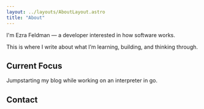 ```yaml
---
layout: ../layouts/AboutLayout.astro
title: "About"
---
```




I'm Ezra Feldman — a developer interested in how software works.

This is where I write about what I’m learning, building, and thinking through.

## Current Focus

Jumpstarting my blog while working on an interpreter in go.

## Contact

<div class="flex flex-col sm:flex-row sm:items-center">
  <Socials />
</div>
